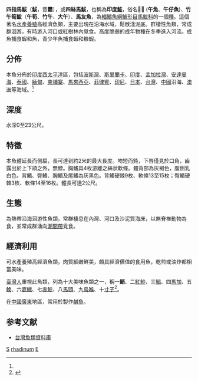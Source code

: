 {{Speciesbox
| genus = Eleutheronema
| species = rhadinum
| status = NE
| status_system = iucn3.1
| image = Eleutheronema tetradactylum Thomas.jpg
| image_caption = 四指馬鮁
| authority = Jordan & Evermann, 1902
| synonyms = *''Polydactylus rhadinus''<br /><small>Jordan & Evermann, 1902</small>
*''Eleutheronema tetradactylum''<br /><small>Shaw, 1804</small><ref name='id7023'>{{cite web| url =http://www.bioinfo.cn/db05/BjdwSpecies.php?action=view&id=7023| title =四指馬鮁| work =《中國動物物種編目數據庫》| publisher =中國科學院微生物研究所| author =中國科學院動物研究所| accessdate =2009年4月11日| deadurl =yes| archiveurl =https://web.archive.org/web/20160305035417/http://www.bioinfo.cn/db05/BjdwSpecies.php?action=view&id=7023| archivedate =2016年3月5日}}</ref>
}}
'''四指馬鮁'''（'''鮁'''，音'''霸'''），或'''四絲馬鮁'''，也稱為'''印度鮭'''，俗名'''𩵱魚''' ('''午魚'''、'''午仔魚''')、'''竹午筍鮁'''（'''午筍'''、'''竹午'''、'''大午'''）、'''馬友魚'''，為[[輻鰭魚綱|輻鰭魚綱]][[鱸形目|鱸形目]][[馬鮁科|馬鮁科]]的一個[[種|種]]。這個著名[[水產養殖|水產養殖]]高經濟魚類，主要出現在沿海水域，鬆散淺泥底。群棲性魚類，常成群洄游，有時游入河口或紅樹林內覓食。高度脆弱的成年物種在冬季進入河流。成魚捕食蝦和魚，青少年魚捕食蝦和糠蝦。

== 分佈 ==
本魚分佈於[[印度洋|印度]][[西太平洋|西太平洋]]區，包括[[波斯灣|波斯灣]]、[[斯里蘭卡|斯里蘭卡]]、[[印度|印度]]、[[孟加拉灣|孟加拉灣]]、[[安達曼海|安達曼海]]、[[泰國|泰國]]、[[緬甸|緬甸]]、[[柬埔寨|柬埔寨]]、[[馬來西亞|馬來西亞]]、[[菲律賓|菲律賓]]、[[印尼|印尼]]、[[日本|日本]]、[[台灣|台灣]]、[[中國|中國]]沿海、[[澳洲|澳洲]]等海域。<ref name='id7023'/>

== 深度 ==
水深0至23公尺。

== 特徵 ==
本魚體延長而側扁，長可達到約2米的最大長度。吻短而鈍，下唇僅見於口角，齒露出於上下頜之外，無鰾。胸鰭具4枚游離之絲狀軟條。體背部為灰褐色，腹側乳白色。背鰭、臀鰭、胸鰭及尾鰭為灰黑色。背鰭硬棘9枚、軟條13至15枚；臀鰭硬棘3枚、軟條14至16枚。體長可達2公尺。

== 生態 ==
為熱帶沿海洄游性魚類，常群棲息在內灣、河口及沙泥質海床，以無脊椎動物為食，並常成群湧向[[潮間帶|潮間帶]]覓食。

== 經濟利用 ==
可水產養殖高經濟魚類，肉質細嫩鮮美，頗具經濟價值的食用魚，乾煎或油炸都相當美味。

[[臺灣人|臺灣人]]重視此魚類，列為十大美味魚類之一，稱一'''鯃'''、二[[布氏鯧鰺|紅魦]]、三[[銀鯧|鯧]]、四[[馬加魚|馬加]]、五[[鮸|鮸]]、六[[嘉鱲魚|嘉鱲]]、七[[赤鯮|赤鯮]]、八[[日本馬頭魚|馬頭]]、九[[烏喉魚|烏喉]]、十[[黃姑魚|寸子]]<ref>{{Cite web |url=https://opinion.cw.com.tw/blog/profile/194/article/7762 |title=在薩爾瓦多城遇見馬頭魚 |accessdate=2019-02-24 |archive-date=2019-02-24 |archive-url=https://web.archive.org/web/20190224173635/https://opinion.cw.com.tw/blog/profile/194/article/7762 |dead-url=no }}</ref>。

在[[中國|中國]][[廣東|廣東]]地區，常用於製作[[鹹魚|鹹魚]]。

== 参考文献 ==
{{reflist}}
{{refbegin}}
* [http://fishdb.sinica.edu.tw/ 台灣魚類資料庫]{{Wayback|url=http://fishdb.sinica.edu.tw/ |date=20160304193340 }}
{{refend}}
{{Taxonbar|from=Q2002638}}

[[Category:食用鱼|S]]
[[Category:四指馬鮁屬|rhadinum]]
[[Category:1804年描述的鱼类|E]]